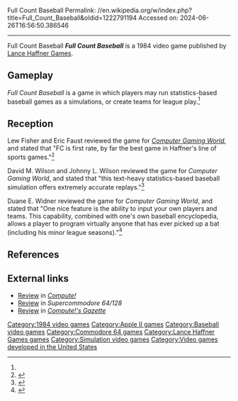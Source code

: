 Full Count Baseball
Permalink: //en.wikipedia.org/w/index.php?title=Full_Count_Baseball&oldid=1222791194
Accessed on: 2024-06-26T16:56:50.386546



------
Full Count Baseball
{{Short description|1984 sports video game}} 
{{Infobox video game
| collapsible = 
| state = 
| italic title = 
| title = Full Count Baseball
| image = Full Count Baseball cover.jpg
| alt = 
| caption = 
| developer = 
| publisher = [[Lance Haffner Games]]
| series = 
| engine = 
| platforms = [[Apple II series|Apple II]], [[Commodore 64]], [[IBM PC compatible|IBM PC]]
| released = 1984
| genre = Sports
| modes = 
}}
'''''Full Count Baseball''''' is a 1984 video game published by [[Lance Haffner Games]].

==Gameplay==
''Full Count Baseball'' is a game in which players may run statistics-based baseball games as a simulations, or create teams for league play.<ref name="CGW37"/>

==Reception==
Lew Fisher and Eric Faust reviewed the game for ''[[Computer Gaming World]]'', and stated that "FC is first rate, by far the best game in Haffner's line of sports games."<ref name="CGW37">{{cite magazine |last1=Fisher |first1=Lew |last2=Faust |first2=Eric |title=Full Count Baseball |magazine=Computer Gaming World |date=May 1987 |volume=1 |issue=37 |pages=26}}</ref>

David M. Wilson and Johnny L. Wilson reviewed the game for ''Computer Gaming World'', and stated that "this text-heavy statistics-based baseball simulation offers extremely accurate replays."<ref name="CGW46">{{cite magazine |last1=Wilson |first1=David M. |last2=Wilson |first2=Johnny L. |title=The Boys of Spring: A Computer Sports Survey |magazine=Computer Gaming World |date=April 1988 |volume=1 |issue=46 |pages=16}}</ref>

Duane E. Widner reviewed the game for ''Computer Gaming World'', and stated that "One nice feature is the ability to input your own players and teams. This capability, combined with one's own baseball encyclopedia, allows a player to program virtually anyone that has ever picked up a bat (including his minor league seasons)."<ref name="CGW71">{{cite magazine |last=Widner |first=Duane E. |title=BASEBALL IS THE NUMBERS: A Brief Survey of Statistics-Based Text Baseball Games |magazine=Computer Gaming World |date=May 1990 |volume=1 |issue=71 |pages=20–21}}</ref>

==References==
{{reflist}}

==External links==
*[https://archive.org/details/1987-04-compute-magazine/page/n67/mode/2up Review] in ''[[Compute!]]''
*[https://archive.org/details/Super_1989_27/page/n65/mode/2up Review] in ''Supercommodore 64/128''
*[https://archive.org/details/computes.gazette/Compute_Gazette_Issue_69_1889_Mar/page/26/mode/2up Review] in ''[[Compute!'s Gazette]]''

[[Category:1984 video games]]
[[Category:Apple II games]]
[[Category:Baseball video games]]
[[Category:Commodore 64 games]]
[[Category:Lance Haffner Games games]]
[[Category:Simulation video games]]
[[Category:Video games developed in the United States]]